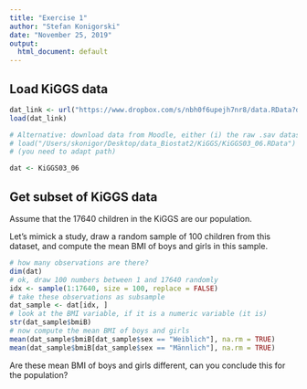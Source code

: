 ```yaml
---
title: "Exercise 1"
author: "Stefan Konigorski"
date: "November 25, 2019"
output:
  html_document: default
---
```


## Load KiGGS data

```r
dat_link <- url("https://www.dropbox.com/s/nbh0f6upejh7nr8/data.RData?dl=1")
load(dat_link)

# Alternative: download data from Moodle, either (i) the raw .sav dataset (SPSS data file) which you need to import, or (ii) the already imported .RData file with:
# load("/Users/skonigor/Desktop/data_Biostat2/KiGGS/KiGGS03_06.RData")
# (you need to adapt path)

dat <- KiGGS03_06
```

## Get subset of KiGGS data

Assume that the 17640 children in the KiGGS are our population. 

Let's mimick a study, draw a random sample of 100 children from this dataset, and compute the mean BMI of boys and girls in this sample.

```r
# how many observations are there?
dim(dat)
# ok, draw 100 numbers between 1 and 17640 randomly
idx <- sample(1:17640, size = 100, replace = FALSE)
# take these observations as subsample
dat_sample <- dat[idx, ]
# look at the BMI variable, if it is a numeric variable (it is)
str(dat_sample$bmiB)
# now compute the mean BMI of boys and girls
mean(dat_sample$bmiB[dat_sample$sex == "Weiblich"], na.rm = TRUE)
mean(dat_sample$bmiB[dat_sample$sex == "Männlich"], na.rm = TRUE)
```

Are these mean BMI of boys and girls different, can you conclude this for the population?
